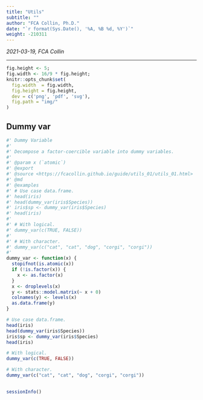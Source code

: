 ```yaml
---
title: "Utils"
subtitle: ""
author: "FCA Collin, Ph.D."
date: "`r format(Sys.Date(), '%A, %B %d, %Y')`"
weight: -210311
---
```


_2021-03-19, FCA Collin_

---

<!--more-->
```r
fig.height <- 5;
fig.width <- 16/9 * fig.height;
knitr::opts_chunk$set(
  fig.width  = fig.width,
  fig.height = fig.height,
  dev = c('png', 'pdf', 'svg'),
  fig.path = "img/"
)
```

## Dummy var

```r
#' Dummy Variable
#'
#' Decompose a factor-coercible variable into dummy variables.
#' 
#' @param x (`atomic`)
#' @export
#' @source <https://fcacollin.github.io/guide/utils_01/utils_01.html>
#' @md
#' @examples
#' # Use case data.frame.
#' head(iris)
#' head(dummy_var(iris$Species))
#' iris$sp <- dummy_var(iris$Species)
#' head(iris)
#' 
#' # With logical.
#' dummy_var(c(TRUE, FALSE))
#' 
#' # With character.
#' dummy_var(c("cat", "cat", "dog", "corgi", "corgi"))
#' 
dummy_var <- function(x) {
  stopifnot(is.atomic(x))
  if (!is.factor(x)) {
    x <- as.factor(x)
  }
  x <- droplevels(x)
  y <- stats::model.matrix(~ x + 0)
  colnames(y) <- levels(x)
  as.data.frame(y)
}

```

```r
# Use case data.frame.
head(iris)
head(dummy_var(iris$Species))
iris$sp <- dummy_var(iris$Species)
head(iris)

# With logical.
dummy_var(c(TRUE, FALSE))

# With character.
dummy_var(c("cat", "cat", "dog", "corgi", "corgi"))

```


##

```r
sessionInfo()
```

[modeline]: # ( vim: set foldlevel=0 spell spelllang=en_gb: ) 
